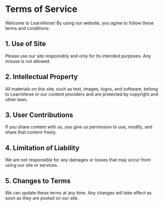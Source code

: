 # Terms of Service

Welcome to LearnVerse! By using our website, you agree to follow these terms and conditions:

## 1. Use of Site

Please use our site responsibly and only for its intended purposes. Any misuse is not allowed.

## 2. Intellectual Property

All materials on this site, such as text, images, logos, and software, belong to LearnVerse or our content providers and are protected by copyright and other laws.

## 3. User Contributions

If you share content with us, you give us permission to use, modify, and share that content freely.

## 4. Limitation of Liability

We are not responsible for any damages or losses that may occur from using our site or services.

## 5. Changes to Terms

We can update these terms at any time. Any changes will take effect as soon as they are posted on our site.
